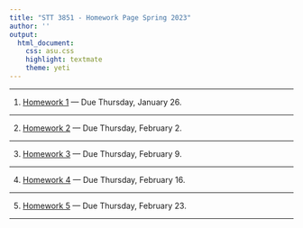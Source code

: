 ```yaml
---
title: "STT 3851 - Homework Page Spring 2023"
author: ''
output:
  html_document:
    css: asu.css
    highlight: textmate
    theme: yeti
---
```


***

1) [Homework 1](..\Homework\HW1chapter1F2022.pdf) --- Due Thursday, January 26.

***


2) [Homework 2](..\Homework\HW2chapter2F2022.pdf) --- Due Thursday, February 2. 

***

3) [Homework 3](..\Homework\HW3chapter2F2022.pdf) --- Due Thursday, February 9. 


***

4) [Homework 4](..\Homework\HW4chapter2F2022.pdf) --- Due Thursday, February 16. 

***


5) [Homework 5](..\Homework\HW5chapter3F2022.pdf) --- Due Thursday,  February 23. 

***

<!--


6) [Homework 6](..\Homework\HW6chapter3F2022.pdf) --- Due Thursday, March 2. 

***

7) [Homework 7](..\Homework\HW7chapter3F2022.pdf) --- Due Thursday, March 9. 

***

8) [Homework 8](..\Homework\HW8chapter3F2022.pdf) --- Due Thursday, March 23. 

***

9) [Homework 9](..\Homework\HW9chapter5F2022.pdf) --- Due Thursday, April 6. 

***

10) [Homework 10](..\Homework\HW10chapter6F2022.pdf) --- Due Thursday, April 13. 

***

-->